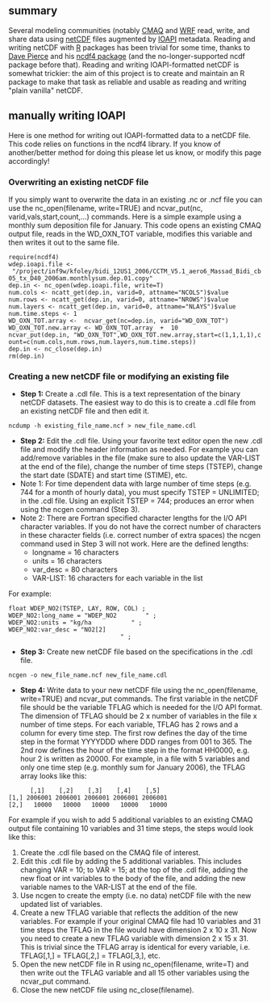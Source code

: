 == summary ==

Several modeling communities (notably [http://www.cmaq-model.org/ CMAQ] and [http://www.wrf-model.org/ WRF] read, write, and share data using [http://www.unidata.ucar.edu/software/netcdf/ netCDF] files augmented by [http://www.baronams.com/products/ioapi/ IOAPI] metadata. Reading and writing netCDF with [http://www.r-project.org/ R] packages has been trivial for some time, thanks to [http://meteora.ucsd.edu/~pierce/ Dave Pierce] and his [http://cran.r-project.org/web/packages/ncdf4/ ncdf4 package] (and the no-longer-supported ncdf package before that). Reading and writing IOAPI-formatted netCDF is somewhat trickier: the aim of this project is to create and maintain an R package to make that task as reliable and usable as reading and writing "plain vanilla" netCDF.

== manually writing IOAPI ==

Here is one method for writing out IOAPI-formatted data to a netCDF file. This code relies on functions in the ncdf4 library. If you know of another/better method for doing this please let us know, or modify this page accordingly! 

=== Overwriting an existing netCDF file ===

If you simply want to overwrite the data in an existing .nc or .ncf file you can use the nc_open(filename, write=TRUE) and ncvar_put(nc, varid,vals,start,count,...) commands.  Here is a simple example using a monthly sum deposition file for January.  This code opens an existing CMAQ output file, reads in the WD_OXN_TOT variable, modifies this variable and then writes it out to the same file.
 require(ncdf4)
 wdep.ioapi.file <- "/project/inf9w/kfoley/bidi_12US1_2006/CCTM_V5.1_aero6_Massad_Bidi_cb05_tx_D40_2006am.monthlysum.dep.01.copy"
 dep.in <- nc_open(wdep.ioapi.file, write=T)
 num.cols <- ncatt_get(dep.in, varid=0, attname="NCOLS")$value
 num.rows <- ncatt_get(dep.in, varid=0, attname="NROWS")$value
 num.layers <- ncatt_get(dep.in, varid=0, attname="NLAYS")$value
 num.time.steps <- 1
 WD_OXN_TOT.array <-  ncvar_get(nc=dep.in, varid="WD_OXN_TOT")
 WD_OXN_TOT.new.array <- WD_OXN_TOT.array  +  10
 ncvar_put(dep.in, "WD_OXN_TOT",WD_OXN_TOT.new.array,start=c(1,1,1,1),count=c(num.cols,num.rows,num.layers,num.time.steps))
 dep.in <- nc_close(dep.in)
 rm(dep.in)

=== Creating a new netCDF file or modifying an existing file === 

*'''Step 1:''' Create a .cdl file. This is a text representation of the binary netCDF datasets. The easiest way to do this is to create a .cdl file from an existing netCDF file and then edit it.

 ncdump -h existing_file_name.ncf &gt; new_file_name.cdl

*'''Step 2:''' Edit the .cdl file. Using your favorite text editor open the new .cdl file and modify the header information as needed. For example you can add/remove variables in the file (make sure to also update the VAR-LIST at the end of the file), change the number of time steps (TSTEP), change the start date (SDATE) and start time (STIME), etc. 
*Note 1: For time dependent data with large number of time steps (e.g. 744 for a month of hourly data), you must specify TSTEP = UNLIMITED; in the .cdl file. Using an explicit TSTEP = 744; produces an error when using the ncgen command (Step 3). 
*Note 2: There are Fortran specified character lengths for the I/O API character variables.  If you do not have the correct number of characters in these character fields (i.e. correct number of extra spaces) the ncgen command used in Step 3 will not work.  Here are the defined lengths:
**longname = 16 characters 
**units = 16 characters 
**var_desc = 80 characters
**VAR-LIST: 16 characters for each variable in the list
For example: 

 float WDEP_NO2(TSTEP, LAY, ROW, COL)&nbsp;;
 WDEP_NO2:long_name = "WDEP_NO2        "&nbsp;;
 WDEP_NO2:units = "kg/ha           "&nbsp;;
 WDEP_NO2:var_desc = "NO2[2]                                                                          "&nbsp;;

*'''Step 3:''' Create new netCDF file based on the specifications in the .cdl file.

 ncgen -o new_file_name.ncf new_file_name.cdl

*'''Step 4:'''  Write data to your new netCDF file using the nc_open(filename, write=TRUE) and ncvar_put commands.  The first variable in the netCDF file should be the variable TFLAG which is needed for the I/O API format.  The dimension of TFLAG should be 2 x number of variables in the file x number of time steps.  For each variable, TFLAG has 2 rows and a column for every time step.  The first row defines the day of the time step in the format YYYYDDD where DDD ranges from 001 to 365.  The 2nd row defines the hour of the time step in the format HH0000, e.g. hour 2 is written as 20000.  For example, in a file with 5 variables and only one time step (e.g. monthly sum for January 2006), the TFLAG array looks like this:
       [,1]    [,2]    [,3]    [,4]    [,5]    
 [1,] 2006001 2006001 2006001 2006001 2006001 
 [2,]   10000   10000   10000   10000   10000

For example if you wish to add 5 additional variables to an existing CMAQ output file containing 10 variables and 31 time steps, the steps would look like this:
# Create the .cdl file based on the CMAQ file of interest.  
# Edit this .cdl file by adding the 5 additional variables.  This includes changing VAR = 10; to VAR = 15; at the top of the .cdl file, adding the new float or int variables to the body of the file, and adding the new variable names to the VAR-LIST at the end of the file.
# Use ncgen to create the empty (i.e. no data) netCDF file with the new updated list of variables.  
# Create a new TFLAG variable that reflects the addition of the new variables.  For example if your original CMAQ file had 10 variables and 31 time steps the TFLAG in the file would have dimension 2 x 10 x 31.  Now you need to create a new TFLAG variable with dimension 2 x 15 x 31. This is trivial since the TFLAG array is identical for every variable, i.e. TFLAG[,1,] = TFLAG[,2,] = TFLAG[,3,], etc.     
# Open the new netCDF file in R using nc_open(filename, write=T) and then write out the TFLAG variable and all 15 other variables using the ncvar_put command.
# Close the new netCDF file using nc_close(filename).
